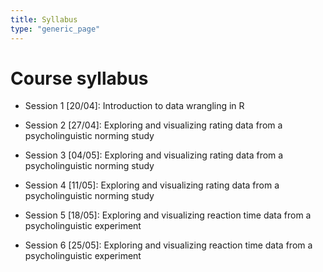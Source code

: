 ```yaml
---
title: Syllabus
type: "generic_page"
---
```


# Course syllabus

- Session 1 [20/04]: Introduction to data wrangling in R

- Session 2 [27/04]: Exploring and visualizing rating data from a psycholinguistic norming study

- Session 3 [04/05]: Exploring and visualizing rating data from a psycholinguistic norming study

- Session 4 [11/05]: Exploring and visualizing rating data from a psycholinguistic norming study

- Session 5 [18/05]: Exploring and visualizing reaction time data from a psycholinguistic experiment

- Session 6 [25/05]: Exploring and visualizing reaction time data from a psycholinguistic experiment

